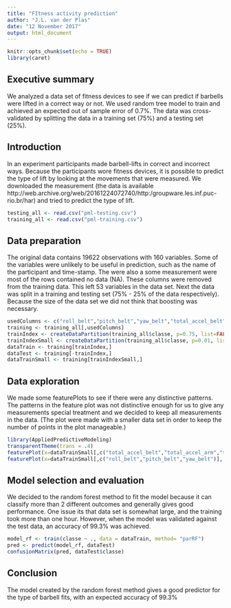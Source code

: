 ---
title: "FItness activity prediction"
author: "J.L. van der Plas"
date: "12 November 2017"
output: html_document
---

```{r setup, include=FALSE}
knitr::opts_chunk$set(echo = TRUE)
library(caret)
```

## Executive summary

We analyzed a data set of fitness devices to see if we can predict if barbells were lifted in a correct way or not. We used random tree model to train and achieved an expected out of sample error of 0.7%. The data was cross-validated by splitting the data in a training set (75%) and a testing set (25%).

## Introduction

In an experiment participants made barbell-lifts in correct and incorrect ways. Because the participants wore fitness devices, it is possible to predict the type of lift by looking at the movements that were measured.  We downloaded the measurement (the data is available http://web.archive.org/web/20161224072740/http:/groupware.les.inf.puc-rio.br/har) and tried to predict the type of lift.

``` {r load data}
testing_all <- read.csv("pml-testing.csv")
training_all <- read.csv("pml-training.csv")
```

## Data preparation

The original data contains 19622 observations with 160 variables. Some of the variables were unlikely to be useful in prediction, such as the name of the participant and time-stamp. The were also a some measurement were most of the rows contained no data (NA). These columns were removed from the training data. This left 53 variables in the data set. Next the data was split in a training and testing set (75% - 25% of the data respectively). Because the size of the data set we did not think that boosting was necessary.  

``` {r data preparation}
usedColumns <- c("roll_belt","pitch_belt","yaw_belt","total_accel_belt", "gyros_belt_x", "gyros_belt_y", "gyros_belt_z", "accel_belt_x", "accel_belt_y","accel_belt_z","magnet_belt_x","magnet_belt_y", "magnet_belt_z", "roll_arm","pitch_arm",  "yaw_arm", "total_accel_arm", "gyros_arm_y", "gyros_arm_z", "accel_arm_x", "accel_arm_y", "accel_arm_z", "magnet_arm_x", "magnet_arm_y", "magnet_arm_z",  "roll_dumbbell", "pitch_dumbbell", "yaw_dumbbell", "total_accel_dumbbell",  "gyros_dumbbell_x", "gyros_dumbbell_y",  "gyros_dumbbell_z", "accel_dumbbell_x", "accel_dumbbell_y",  "accel_dumbbell_z", "magnet_dumbbell_x",  "magnet_dumbbell_y", "magnet_dumbbell_z",  "roll_forearm", "pitch_forearm", "yaw_forearm",  "total_accel_forearm", "gyros_forearm_x", "gyros_forearm_y", "gyros_forearm_z", "accel_forearm_x", "accel_forearm_y", "accel_forearm_z", "magnet_forearm_x", "magnet_forearm_y", "magnet_forearm_z", "classe")
training <- training_all[,usedColumns]
trainIndex <- createDataPartition(training_all$classe, p=0.75, list=FALSE)
trainIndexSmall <- createDataPartition(training_all$classe, p=0.01, list=FALSE)
dataTrain <- training[trainIndex,]
dataTest <- training[-trainIndex,]
dataTrainSmall <- training[trainIndexSmall,]

```


## Data exploration

We made some featurePlots to see if there were any distinctive patterns. The patterns in the feature plot was not distinctive enough for us to give any measurements special treatment and we decided to keep all measurements in the data. (The plot were made with a smaller data set in order to keep the number of points in the plot manageable.)
``` {r data exploration}

library(AppliedPredictiveModeling)
transparentTheme(trans = .4)
featurePlot(x=dataTrainSmall[,c("total_accel_belt","total_accel_arm","total_accel_dumbbell","total_accel_forearm")], y=dataTrainSmall$classe, plot="pairs", auto.key = list(columns = 5))
featurePlot(x=dataTrainSmall[,c("roll_belt","pitch_belt","yaw_belt")], y=dataTrainSmall$classe, plot="pairs", auto.key = list(columns = 5))
```

## Model selection and evaluation

We decided to the random forest method to fit the model because it can classify more than 2 different outcomes and generally gives good performance. One issue its that data set is somewhat large, and the training took more than one hour. However, when the model was validated against the test data, an accuracy of 99.3% was achieved. 

``` {r model fit}
model_rf <- train(classe ~ ., data = dataTrain, method= "parRF")
pred <- predict(model_rf, dataTest)
confusionMatrix(pred, dataTest$classe)
```

## Conclusion

The model created by the random forest method gives a good predictor for the type of barbell fits, with an expected accuracy of 99.3%

